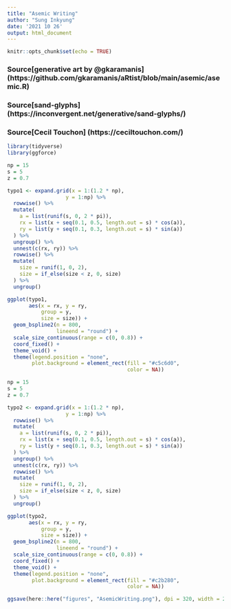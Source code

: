 ```yaml
---
title: "Asemic Writing"
author: "Sung Inkyung"
date: '2021 10 26'
output: html_document
---
```


```r
knitr::opts_chunk$set(echo = TRUE)
```
### Source[generative art by @gkaramanis] (https://github.com/gkaramanis/aRtist/blob/main/asemic/asemic.R)
### Source[sand-glyphs] (https://inconvergent.net/generative/sand-glyphs/)
### Source[Cecil Touchon] (https://ceciltouchon.com/)
```r
library(tidyverse)
library(ggforce)

```


```r

np = 15
s = 5
z = 0.7

typo1 <- expand.grid(x = 1:(1.2 * np), 
                   y = 1:np) %>% 
  rowwise() %>% 
  mutate(
    a = list(runif(s, 0, 2 * pi)),
    rx = list(x + seq(0.1, 0.5, length.out = s) * cos(a)),
    ry = list(y + seq(0.1, 0.3, length.out = s) * sin(a))
  ) %>% 
  ungroup() %>% 
  unnest(c(rx, ry)) %>% 
  rowwise() %>% 
  mutate(
    size = runif(1, 0, 2),
    size = if_else(size < z, 0, size)
  ) %>% 
  ungroup()

ggplot(typo1, 
       aes(x = rx, y = ry, 
           group = y, 
           size = size)) +
  geom_bspline2(n = 800, 
                lineend = "round") +
  scale_size_continuous(range = c(0, 0.8)) +
  coord_fixed() +
  theme_void() +
  theme(legend.position = "none",
        plot.background = element_rect(fill = "#c5c6d0",
                                       color = NA))
```

```r
np = 15
s = 5
z = 0.7

typo2 <- expand.grid(x = 1:(1.2 * np), 
                   y = 1:np) %>% 
  rowwise() %>% 
  mutate(
    a = list(runif(s, 0, 2 * pi)),
    rx = list(x + seq(0.1, 0.5, length.out = s) * cos(a)),
    ry = list(y + seq(0.1, 0.3, length.out = s) * sin(a))
  ) %>% 
  ungroup() %>% 
  unnest(c(rx, ry)) %>% 
  rowwise() %>% 
  mutate(
    size = runif(1, 0, 2),
    size = if_else(size < z, 0, size)
  ) %>% 
  ungroup()

ggplot(typo2, 
       aes(x = rx, y = ry, 
           group = y, 
           size = size)) +
  geom_bspline2(n = 800, 
                lineend = "round") +
  scale_size_continuous(range = c(0, 0.8)) +
  coord_fixed() +
  theme_void() +
  theme(legend.position = "none",
        plot.background = element_rect(fill = "#c2b280",
                                       color = NA))

ggsave(here::here("figures", "AsemicWriting.png"), dpi = 320, width = 20, height = 15, units = "cm")
```

